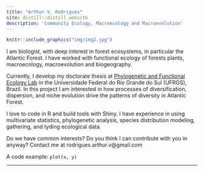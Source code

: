 ```yaml
---
title: "Arthur V. Rodrigues"
site: distill::distill_website
description: 'Community Ecology, Macroecology and Macroevolution'
---
```

```r

knitr::include_graphics("img/img2.jpg")

```

I am biologist, with deep interest in forest ecosystems, in particular the Atlantic Forest. I have worked with functional ecology of forests plants, macroecology, macroevolution and biogeography.

Currently, I develop my doctorate thesis at [Phylogenetic and Functional Ecology Lab](https://www.ufrgs.br/leff/) in the Universidade Federal do Rio Grande do Sul (UFRGS), Brazil. In this project I am interested in how processes of diversification, dispersion, and niche evolution drive the patterns of diversity in Atlantic Forest. 

I love to code in R and build tools with Shiny. I have experience in using multivariate statistics, phylogenetic analysis, species distribution modeling, gathering, and tyding ecological data. 

Do we have common interests? 
Do you think I can contribute with you in anyway? 
Contact me at rodrigues.arthur.v@gmail.com

A code  example:
`plot(x, y)`

---
